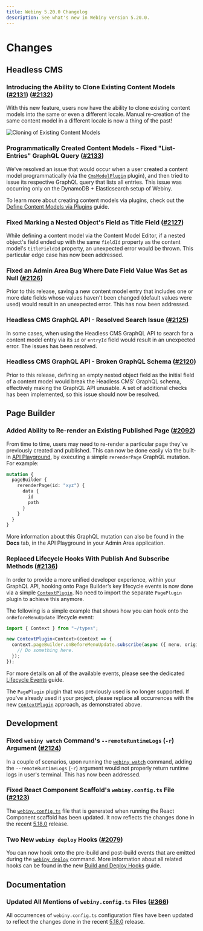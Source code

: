 ```yaml
---
title: Webiny 5.20.0 Changelog
description: See what's new in Webiny version 5.20.0.
---
```



# Changes

## Headless CMS

### Introducing the Ability to Clone Existing Content Models ([#2131](https://github.com/webiny/webiny-js/pull/2131)) ([#2132](https://github.com/webiny/webiny-js/pull/2132))

With this new feature, users now have the ability to clone existing content models into the same or even a different locale. Manual re-creation of the same content model in a different locale is now a thing of the past!

<img src={cloneModels} alt="Cloning of Existing Content Models" />

### Programmatically Created Content Models - Fixed "List-Entries" GraphQL Query ([#2133](https://github.com/webiny/webiny-js/pull/2133))

We've resolved an issue that would occur when a user created a content model programmatically (via the [`CmsModelPlugin`](https://github.com/webiny/webiny-js/blob/next/packages/api-headless-cms/src/content/plugins/CmsModelPlugin.ts#L9) plugin), and then tried to issue its respective GraphQL query that lists all entries. This issue was occurring only on the DynamoDB + Elasticsearch setup of Webiny.

<Alert type="info">

To learn more about creating content models via plugins, check out the [Define Content Models via Plugins](/docs/how-to-guides/webiny-applications/headless-cms/content-model-plugins/) guide.

</Alert>

### Fixed Marking a Nested Object's Field as Title Field ([#2127](https://github.com/webiny/webiny-js/pull/2127))

While defining a content model via the Content Model Editor, if a nested object's field ended up with the same `fieldId` property as the content model's `titleFieldId` property, an unexpected error would be thrown. This particular edge case has now been addressed.

### Fixed an Admin Area Bug Where Date Field Value Was Set as Null ([#2126](https://github.com/webiny/webiny-js/pull/2126))

Prior to this release, saving a new content model entry that includes one or more date fields whose values haven't been changed (default values were used) would result in an unexpected error. This has now been addressed.

### Headless CMS GraphQL API - Resolved Search Issue ([#2125](https://github.com/webiny/webiny-js/pull/2125))

In some cases, when using the Headless CMS GraphQL API to search for a content model entry via its `id` or `entryId` field would result in an unexpected error. The issues has been resolved.

### Headless CMS GraphQL API - Broken GraphQL Schema ([#2120](https://github.com/webiny/webiny-js/pull/2120))

Prior to this release, defining an empty nested object field as the initial field of a content model would break the Headless CMS' GraphQL schema, effectively making the GraphQL API unusable. A set of additional checks has been implemented, so this issue should now be resolved.

## Page Builder

### Added Ability to Re-render an Existing Published Page ([#2092](https://github.com/webiny/webiny-js/pull/2092))

From time to time, users may need to re-render a particular page they've previously created and published. This can now be done easily via the built-in [API Playground](/docs/how-to-guides/webiny-applications/admin-area/api-playground/), by executing a simple `rerenderPage` GraphQL mutation. For example:

```graphql Re-rendering a Page via the 'rerenderPage' Mutation
mutation {
  pageBuilder {
    rerenderPage(id: "xyz") {
      data {
        id
        path
      }
    }
  }
}
```

More information about this GraphQL mutation can also be found in the **Docs** tab, in the API Playground in your Admin Area application.

### Replaced Lifecycle Hooks With Publish And Subscribe Methods ([#2136](https://github.com/webiny/webiny-js/pull/2136))

In order to provide a more unified developer experience, within your GraphQL API, hooking onto Page Builder’s key lifecycle events is now done via a simple [`ContextPlugin`](https://github.com/webiny/webiny-js/blob/next/packages/handler/src/plugins/ContextPlugin.ts). No need to import the separate `PagePlugin` plugin to achieve this anymore.

The following is a simple example that shows how you can hook onto the `onBeforeMenuUpdate` lifecycle event:

```ts
import { Context } from "~/types";

new ContextPlugin<Context>(context => {
  context.pageBuilder.onBeforeMenuUpdate.subscribe(async ({ menu, original }) => {
    // Do something here.
  });
});
```

For more details on all of the available events, please see the dedicated [Lifecycle Events](/docs/key-topics/page-builder/lifecycle-events) guide.

<Alert type="danger">

The `PagePlugin` plugin that was previously used is no longer supported. If you've already used it your project, please replace all occurrences with the new [`ContextPlugin`](https://github.com/webiny/webiny-js/blob/next/packages/handler/src/plugins/ContextPlugin.ts) approach, as demonstrated above.

</Alert>

## Development

### Fixed `webiny watch` Command's `--remoteRuntimeLogs` (`-r`) Argument ([#2124](https://github.com/webiny/webiny-js/pull/2124))

In a couple of scenarios, upon running the [`webiny watch`](/docs/how-to-guides/use-watch-command/) command, adding the `--remoteRuntimeLogs` (`-r`) argument would not properly return runtime logs in user's terminal. This has now been addressed.

### Fixed React Component Scaffold's `webiny.config.ts` File ([#2123](https://github.com/webiny/webiny-js/pull/2123))

The [`webiny.config.ts`](https://github.com/webiny/webiny-js/blob/next/packages/cli-plugin-scaffold-react-component/template/webiny.config.ts) file that is generated when running the React Component scaffold has been updated. It now reflects the changes done in the recent [5.18.0](/docs/release-notes/5.18.0/changelog) release.

### Two New `webiny deploy` Hooks ([#2079](https://github.com/webiny/webiny-js/pull/2079))

You can now hook onto the pre-build and post-build events that are emitted during the [`webiny deploy`](/docs/how-to-guides/deployment/deploy-your-project/) command. More information about all related hooks can be found in the new [Build and Deploy Hooks](/docs/how-to-guides/deployment/build-and-deploy-hooks) guide.

## Documentation

### Updated All Mentions of `webiny.config.ts` Files ([#366](https://github.com/webiny/docs.webiny.com/pull/366))

All occurrences of `webiny.config.ts` configuration files have been updated to reflect the changes done in the recent [5.18.0](/docs/release-notes/5.18.0/changelog) release.

